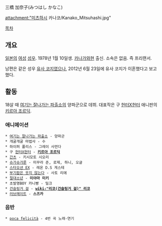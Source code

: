 三橋 加奈子(みつはし かなこ)

attachment:"미츠하시 카나코/Kanako_Mitsuhashi.jpg"

[[목차]]
== 개요 ==
[[일본]]의 [[여성]] [[성우]]. 1978년 1월 10일생. [[카나가와]]현 출신. 소속은 없음. 즉 프리랜서.

남편은 같은 성우 [[유사 코지]]였으나, 2012년 6월 23일에 유사 코지가 이혼했다고 보고했다.

== 활동 ==
18살 때 [[여기는 잘나가는 파출소]]의 양파군으로 데뷔. 대표작은 구 [[헌터X헌터]] 애니판의 [[키르아 조르딕]].

=== 애니메이션 ===
 * [[여기는 잘나가는 파출소]] - 양파군
 * 개굴개굴 마법사 - 수
 * 하이퍼 폴리스 - 그레이 사먼다 
 * 구 [[헌터X헌터]] - '''[[키르아 조르딕]]'''
 * [[간츠]] - 키시모토 시오리
 * [[슈가슈가룬]] - 미무라 준, 로제, 하니, 오글
 * [[스타오션 EX]] - 레온 D.S 게스테
 * [[부기팝은 웃지 않는다]] - 사토 리에
 * [[절대소년]] - '''미야마 미키'''
 * 초발명BOY 카니빵 - 밀크
 * [[건슬링거 걸]] - '''[[wiki:"리코(건슬링거 걸)" 리코]]'''
 * [[러브메이트]] - '''스즈카'''
=== 음반 ===
 * [[poca felicità]] - 4번 곡 노래·연기
